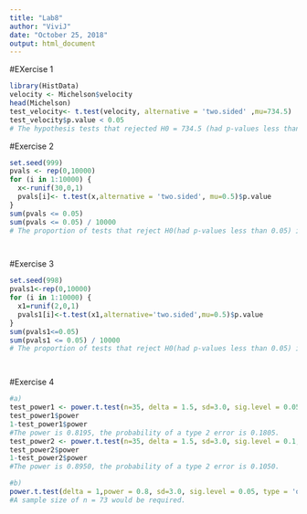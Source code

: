 ---
title: "Lab8"
author: "ViviJ"
date: "October 25, 2018"
output: html_document
---

#EXercise 1
```{r}

library(HistData)
velocity <- Michelson$velocity
head(Michelson)
test_velocity<- t.test(velocity, alternative = 'two.sided' ,mu=734.5)
test_velocity$p.value < 0.05
# The hypothesis tests that rejected H0 = 734.5 (had p-values less than 0.05) is 4.44912e-27.
```


#Exercise 2
```{r}
set.seed(999)
pvals <- rep(0,10000)
for (i in 1:10000) {
  x<-runif(30,0,1)
  pvals[i]<- t.test(x,alternative = 'two.sided', mu=0.5)$p.value
}
sum(pvals <= 0.05)
sum(pvals <= 0.05) / 10000
# The proportion of tests that reject H0(had p-values less than 0.05) is 0.0537, which is close to o.o5 significance level.So, it's true that sample mean is 0.5.




```

#Exercise 3
```{r}
set.seed(998)
pvals1<-rep(0,10000)
for (i in 1:10000) {
  x1=runif(2,0,1)
  pvals1[i]<-t.test(x1,alternative='two.sided',mu=0.5)$p.value
}
sum(pvals1<=0.05)
sum(pvals1 <= 0.05) / 10000
# The proportion of tests that reject H0(had p-values less than 0.05) is 0.0727, which is greater than o.o5 significance level. So, it's not true that sample mean is 0.5. Based on CLT, the sample size should be larger than 30, then the result of sample mean will be close to 0.5.




```


#Exercise 4
```{r}
#a)
test_power1 <- power.t.test(n=35, delta = 1.5, sd=3.0, sig.level = 0.05, type = 'one.sample',alternative='two.sided')
test_power1$power
1-test_power1$power
#The power is 0.8195, the probability of a type 2 error is 0.1805.
test_power2 <- power.t.test(n=35, delta = 1.5, sd=3.0, sig.level = 0.1, type = 'one.sample', alternative = 'two.sided')
test_power2$power
1-test_power2$power
#The power is 0.8950, the probability of a type 2 error is 0.1050.


```
```{r}
#b)
power.t.test(delta = 1,power = 0.8, sd=3.0, sig.level = 0.05, type = 'one.sample', alternative='two.sided')
#A sample size of n = 73 would be required. 


```